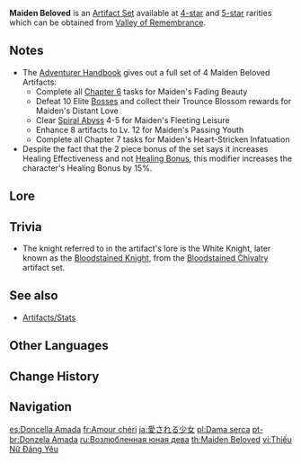 {{Artifact Set Infobox
|id        = 503
|flower    = Maiden's Distant Love
|plume     = Maiden's Heart-Stricken Infatuation
|sands     = Maiden's Passing Youth
|goblet    = Maiden's Fleeting Leisure
|circlet   = Maiden's Fading Beauty
|2pcBonus  = Character [[Healing Bonus|Healing Effectiveness]] +15%
|4pcBonus  = Using an [[Elemental Skill]] or [[Elemental Burst|Burst]] increases [[healing]] received by all party members by 20% for 10s.
|source4.1 = [[Valley of Remembrance]]
|source4.2 = [[Adventurer Handbook]]
|source5.1 = [[Valley of Remembrance]]
|source5.2 = [[Artifact Strongbox]]
|eff_att1  = Healing Bonus
|eff_att2  = Elemental Skill
|eff_att3  = Elemental Burst
|eff_att4  = Party
|eff_att5  = Incoming Healing Bonus
}}
'''Maiden Beloved''' is an [[Artifact Set]] available at [[:Category:4-Star Artifacts|4-star]] and [[:Category:5-Star Artifacts|5-star]] rarities which can be obtained from [[Valley of Remembrance]].

==Notes==
* The [[Adventurer Handbook]] gives out a full set of 4{{star}} Maiden Beloved Artifacts:
** Complete all [[Adventurer Handbook#Chapter 6|Chapter 6]] tasks for Maiden's Fading Beauty
** Defeat 10 Elite [[Bosses]] and collect their Trounce Blossom rewards for Maiden's Distant Love
** Clear [[Spiral Abyss]] 4-5 for Maiden's Fleeting Leisure
** Enhance 8 artifacts to Lv. 12 for Maiden's Passing Youth
** Complete all Chapter 7 tasks for Maiden's Heart-Stricken Infatuation
* Despite the fact that the 2 piece bonus of the set says it increases Healing Effectiveness and not [[Healing Bonus]], this modifier increases the character's Healing Bonus by 15%.

==Lore==
{{ArtifactLore}}

==Trivia==
*The knight referred to in the artifact's lore is the White Knight, later known as the [[Bloodstained Knight]], from the [[Bloodstained Chivalry]] artifact set.

==See also==
*[[Artifacts/Stats]]

==Other Languages==
{{Other Languages
|en      = Maiden Beloved
|zhs     = 被怜爱的少女
|zhs_rm  = Bèi Lián'ài de Shàonǚ
|zht     = 被憐愛的少女
|zht_rm  = Bèi Lián'ài de Shàonǚ
|zh_tl   = Beloved Maiden
|ja      = 愛される少女
|ja_rm   = Ai Sareru Shoujo
|ja_tl   = Beloved Girl
|ko      = 사랑받는 소녀
|ko_rm   = Sarangbatneun Sonyeo
|ko_tl   = Beloved Girl
|es      = Doncella Amada
|es_tl   = Beloved Maiden
|fr      = Amour chéri
|fr_tl   = Cherished Love
|ru      = Возлюбленная юная дева
|ru_tl   = Beloved Young Maiden
|th      = Maiden Beloved
|vi      = Thiếu Nữ Đáng Yêu
|vi_tl   = Lovely Maiden
|de      = Ins Herz geschlossenes Mädchen
|de_tl   = Embosomed Girl
|id      = Maiden Beloved
|pt      = Donzela Amada
|pt_tl   = Beloved Maiden
|tr      = Hanımın Sevdiceği
|tr_tl   = 
|it      = Amata fanciulla
|it_tl   = Beloved Maiden
}}

==Change History==
{{Change History|1.0}}

==Navigation==
{{Artifact Navbox}}

[[es:Doncella Amada]]
[[fr:Amour chéri]]
[[ja:愛される少女]]
[[pl:Dama serca]]
[[pt-br:Donzela Amada]]
[[ru:Возлюбленная юная дева]]
[[th:Maiden Beloved]]
[[vi:Thiếu Nữ Đáng Yêu]]